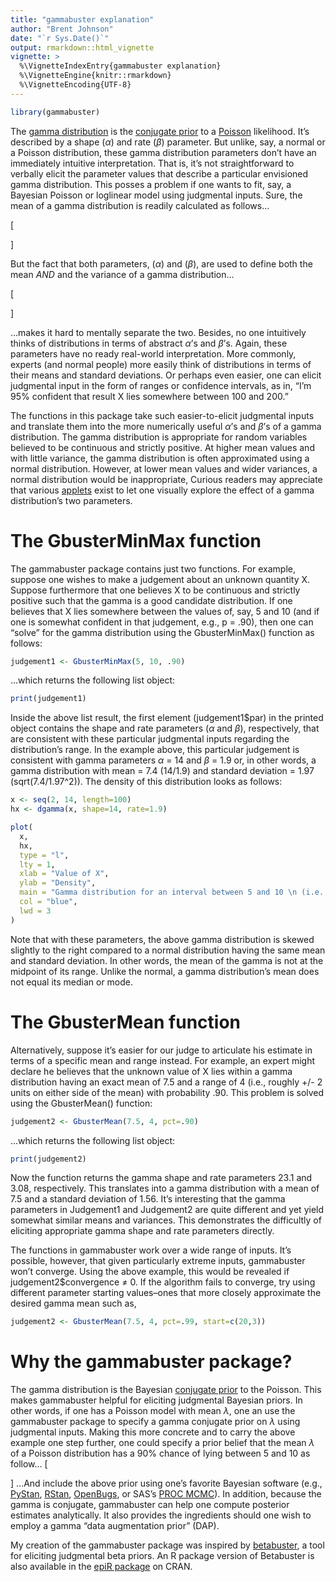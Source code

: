 ```yaml
---
title: "gammabuster explanation"
author: "Brent Johnson"
date: "`r Sys.Date()`"
output: rmarkdown::html_vignette
vignette: >
  %\VignetteIndexEntry{gammabuster explanation}
  %\VignetteEngine{knitr::rmarkdown}
  %\VignetteEncoding{UTF-8}
---
```


```r
library(gammabuster)
```

The [gamma distribution](https://en.wikipedia.org/wiki/Gamma_distribution) is the [conjugate prior](https://en.wikipedia.org/wiki/Conjugate_prior) to a [Poisson](https://en.wikipedia.org/wiki/Poisson_distribution) likelihood.  It's described by a shape ($\alpha$) and rate ($\beta$) parameter. But unlike, say, a normal or a Poisson distribution, these gamma distribution parameters don't have an immediately intuitive interpretation. That is, it's not straightforward to verbally elicit the parameter values that describe a particular envisioned gamma distribution.  This posses a problem if one wants to fit, say, a Bayesian Poisson or loglinear model using judgmental inputs.  Sure, the mean of a gamma distribution is readily calculated as follows...

\[
\begin{aligned}
\frac{\alpha}{\beta}
\end{aligned}
\]

But the fact that both parameters, ($\alpha$) and ($\beta$), are used to define both the mean *AND* and the variance of a gamma distribution...

\[
\begin{aligned}
\frac{\alpha}{\beta^2}
\end{aligned}
\]

...makes it hard to mentally separate the two. Besides, no one intuitively thinks of distributions in terms of abstract $\alpha$'s and $\beta$'s. Again, these parameters have no ready real-world interpretation. More commonly, experts (and normal people) more easily think of distributions in terms of their means and standard deviations. Or perhaps even easier, one can elicit judgmental input in the form of ranges or confidence intervals, as in, "I'm 95% confident that result X lies somewhere between 100 and 200."  

The functions in this package take such easier-to-elicit judgmental inputs and translate them into the more numerically useful $\alpha$'s and $\beta$'s of a gamma distribution. The gamma distribution is appropriate for random variables believed to be continuous and strictly positive.  At higher mean values and with little variance, the gamma distribution is often approximated using a normal distribution.  However, at lower mean values and wider variances, a normal distribution would be inappropriate, Curious readers may appreciate that various [applets](http://homepage.divms.uiowa.edu/~mbognar/applets/gamma.html) exist to let one visually explore the effect of a gamma distribution's two parameters.

# The GbusterMinMax function

The gammabuster package contains just two functions.  For example, suppose one wishes to make a judgement about an unknown quantity X. Suppose furthermore that one believes X to be continuous and strictly positive such that the gamma is a good candidate distribution. If one believes that X lies somewhere between the values of, say, 5 and 10 (and if one is somewhat confident in that judgement, e.g., p = .90), then one can "solve" for the gamma distribution using the GbusterMinMax() function as follows:

```r
judgement1 <- GbusterMinMax(5, 10, .90)
```
...which returns the following list object:
```r
print(judgement1)
```
Inside the above list result, the first element (judgement1\$par) in the printed object contains the shape and rate parameters ($\alpha$ and $\beta$), respectively, that are consistent with these particular judgmental inputs regarding the distribution's range. In the example above, this particular judgement is consistent with gamma parameters $\alpha$ = 14 and $\beta$ = 1.9 or, in other words, a gamma distribution with mean = 7.4 (14/1.9) and standard deviation = 1.97 (sqrt(7.4/1.97^2)). The density of this distribution looks as follows:

```r
x <- seq(2, 14, length=100)
hx <- dgamma(x, shape=14, rate=1.9)

plot(
  x,
  hx,
  type = "l",
  lty = 1,
  xlab = "Value of X",
  ylab = "Density",
  main = "Gamma distribution for an interval between 5 and 10 \n (i.e., shape=14, scale=1.9)",
  col = "blue",
  lwd = 3
)
```

Note that with these parameters, the above gamma distribution is skewed slightly to the right compared to a normal distribution having the same mean and standard deviation. In other words, the mean of the gamma is not at the midpoint of its range. Unlike the normal, a gamma distribution's mean does not equal its median or mode.

# The GbusterMean function

Alternatively, suppose it's easier for our judge to articulate his estimate in terms of a specific mean and range instead.  For example, an expert might declare he believes that the unknown value of X lies within a gamma distribution having an exact mean of 7.5 and a range of 4 (i.e., roughly +/- 2 units on either side of the mean) with probability .90.  This problem is solved using the GbusterMean() function:

```r
judgement2 <- GbusterMean(7.5, 4, pct=.90)
```
...which returns the following list object:
```r
print(judgement2)
```
Now the function returns the gamma shape and rate parameters 23.1 and 3.08, respectively.  This translates into a gamma distribution with a mean of 7.5 and a standard deviation of 1.56. It's interesting that the gamma parameters in Judgement1 and Judgement2 are quite different and yet yield somewhat similar means and variances. This demonstrates the difficultly of eliciting appropriate gamma shape and rate parameters directly.

The functions in gammabuster work over a wide range of inputs. It's possible, however, that given particularly extreme inputs, gammabuster won't converge.  Using the above example, this would be revealed if judgement2\$convergence $\neq$ 0.  If the algorithm fails to converge, try using different parameter starting values--ones that more closely approximate the desired gamma mean such as,

```r
judgement2 <- GbusterMean(7.5, 4, pct=.99, start=c(20,3))
```

# Why the gammabuster package?

The gamma distribution is the Bayesian [conjugate prior](https://en.wikipedia.org/wiki/Conjugate_prior) to the Poisson. This makes gammabuster helpful for eliciting judgmental Bayesian priors. In other words, if one has a Poisson model with mean $\lambda$, one an use the gammabuster package to specify a gamma conjugate prior on $\lambda$ using judgmental inputs.  Making this more concrete and to carry the above example one step further, one could specify a prior belief that the mean $\lambda$ of a Poisson distribution has a 90% chance of lying between 5 and 10 as follow...
  \[
    \begin{aligned}
    \lambda \sim & gamma(14, 1.9)\\
    \end{aligned}
  \]
...And include the above prior using one's favorite Bayesian software (e.g., [PyStan](http://mc-stan.org/users/interfaces/pystan.html), [RStan](http://mc-stan.org/users/interfaces/rstan), [OpenBugs](http://www.openbugs.net/w/FrontPage), or SAS's [PROC MCMC](https://support.sas.com/documentation/cdl/en/statug/63033/HTML/default/mcmc_toc.htm)). In addition, because the gamma is conjugate, gammabuster can help one compute posterior estimates analytically. It also provides the ingredients should one wish to employ a gamma "data augmentation prior" (DAP).

My creation of the gammabuster package was inspired by [betabuster](http://cadms.ucdavis.edu/diagnostictests/betabuster.html), a tool for eliciting judgmental beta priors. An R package version of Betabuster is also available in the [epiR package](https://cran.r-project.org/web/packages/epiR/index.html) on CRAN. 

